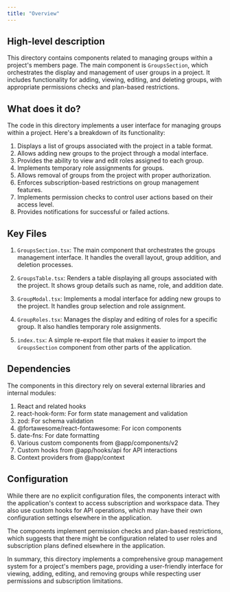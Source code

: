 ```yaml
---
title: "Overview"
---
```


## High-level description

This directory contains components related to managing groups within a project's members page. The main component is `GroupsSection`, which orchestrates the display and management of user groups in a project. It includes functionality for adding, viewing, editing, and deleting groups, with appropriate permissions checks and plan-based restrictions.

## What does it do?

The code in this directory implements a user interface for managing groups within a project. Here's a breakdown of its functionality:

1. Displays a list of groups associated with the project in a table format.
2. Allows adding new groups to the project through a modal interface.
3. Provides the ability to view and edit roles assigned to each group.
4. Implements temporary role assignments for groups.
5. Allows removal of groups from the project with proper authorization.
6. Enforces subscription-based restrictions on group management features.
7. Implements permission checks to control user actions based on their access level.
8. Provides notifications for successful or failed actions.

## Key Files

1. `GroupsSection.tsx`: The main component that orchestrates the groups management interface. It handles the overall layout, group addition, and deletion processes.

2. `GroupsTable.tsx`: Renders a table displaying all groups associated with the project. It shows group details such as name, role, and addition date.

3. `GroupModal.tsx`: Implements a modal interface for adding new groups to the project. It handles group selection and role assignment.

4. `GroupRoles.tsx`: Manages the display and editing of roles for a specific group. It also handles temporary role assignments.

5. `index.tsx`: A simple re-export file that makes it easier to import the `GroupsSection` component from other parts of the application.

## Dependencies

The components in this directory rely on several external libraries and internal modules:

1. React and related hooks
2. react-hook-form: For form state management and validation
3. zod: For schema validation
4. @fortawesome/react-fontawesome: For icon components
5. date-fns: For date formatting
6. Various custom components from @app/components/v2
7. Custom hooks from @app/hooks/api for API interactions
8. Context providers from @app/context

## Configuration

While there are no explicit configuration files, the components interact with the application's context to access subscription and workspace data. They also use custom hooks for API operations, which may have their own configuration settings elsewhere in the application.

The components implement permission checks and plan-based restrictions, which suggests that there might be configuration related to user roles and subscription plans defined elsewhere in the application.

In summary, this directory implements a comprehensive group management system for a project's members page, providing a user-friendly interface for viewing, adding, editing, and removing groups while respecting user permissions and subscription limitations.